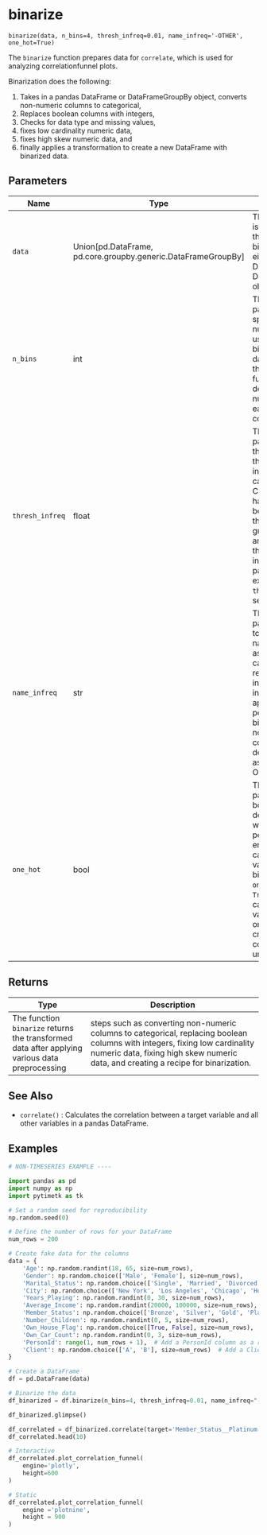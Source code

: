 # binarize { #pytimetk.binarize }

`binarize(data, n_bins=4, thresh_infreq=0.01, name_infreq='-OTHER', one_hot=True)`

The `binarize` function prepares data for `correlate`, which is used for analyzing correlationfunnel plots. 

Binarization does the following:

1. Takes in a pandas DataFrame or DataFrameGroupBy object, converts non-numeric
columns to categorical, 
2. Replaces boolean columns with integers, 
3. Checks for data type and missing
values, 
4. fixes low cardinality numeric data, 
5. fixes high skew numeric data, and 
6. finally applies a
transformation to create a new DataFrame with binarized data.

## Parameters

| Name            | Type                                                            | Description                                                                                                                                                                                                                                                                                      | Default    |
|-----------------|-----------------------------------------------------------------|--------------------------------------------------------------------------------------------------------------------------------------------------------------------------------------------------------------------------------------------------------------------------------------------------|------------|
| `data`          | Union\[pd.DataFrame, pd.core.groupby.generic.DataFrameGroupBy\] | The `data` parameter is the input data that you want to binarize. It can be either a pandas DataFrame or a DataFrameGroupBy object.                                                                                                                                                              | _required_ |
| `n_bins`        | int                                                             | The `n_bins` parameter specifies the number of bins to use when binarizing numeric data. It is used in the `create_recipe` function to determine the number of bins for each numeric column.                                                                                                     | `4`        |
| `thresh_infreq` | float                                                           | The `thresh_infreq` parameter is a float that represents the threshold for infrequent categories. Categories that have a frequency below this threshold will be grouped together and labeled with the name specified in the `name_infreq` parameter. For example, if `thresh_infreq` is set to 0 | `0.01`     |
| `name_infreq`   | str                                                             | The `name_infreq` parameter is used to specify the name that will be assigned to the category representing infrequent values in a column. This is applicable when performing binarization on non-numeric columns. By default, the name assigned is "-OTHER".                                     | `'-OTHER'` |
| `one_hot`       | bool                                                            | The `one_hot` parameter is a boolean flag that determines whether or not to perform one-hot encoding on the categorical variables after binarization. If `one_hot` is set to `True`, the categorical variables will be one-hot encoded, creating binary columns for each unique category.        | `True`     |

## Returns

| Type                                                                                           | Description                                                                                                                                                                                                       |
|------------------------------------------------------------------------------------------------|-------------------------------------------------------------------------------------------------------------------------------------------------------------------------------------------------------------------|
| The function `binarize` returns the transformed data after applying various data preprocessing | steps such as converting non-numeric columns to categorical, replacing boolean columns with integers, fixing low cardinality numeric data, fixing high skew numeric data, and creating a recipe for binarization. |

## See Also

- `correlate()` : Calculates the correlation between a target variable and all other variables in a pandas DataFrame.

## Examples

``` python
# NON-TIMESERIES EXAMPLE ----

import pandas as pd
import numpy as np
import pytimetk as tk

# Set a random seed for reproducibility
np.random.seed(0)

# Define the number of rows for your DataFrame
num_rows = 200

# Create fake data for the columns
data = {
    'Age': np.random.randint(18, 65, size=num_rows),
    'Gender': np.random.choice(['Male', 'Female'], size=num_rows),
    'Marital_Status': np.random.choice(['Single', 'Married', 'Divorced'], size=num_rows),
    'City': np.random.choice(['New York', 'Los Angeles', 'Chicago', 'Houston', 'Miami'], size=num_rows),
    'Years_Playing': np.random.randint(0, 30, size=num_rows),
    'Average_Income': np.random.randint(20000, 100000, size=num_rows),
    'Member_Status': np.random.choice(['Bronze', 'Silver', 'Gold', 'Platinum'], size=num_rows),
    'Number_Children': np.random.randint(0, 5, size=num_rows),
    'Own_House_Flag': np.random.choice([True, False], size=num_rows),
    'Own_Car_Count': np.random.randint(0, 3, size=num_rows),
    'PersonId': range(1, num_rows + 1),  # Add a PersonId column as a row count
    'Client': np.random.choice(['A', 'B'], size=num_rows)  # Add a Client column with random values 'A' or 'B'
}

# Create a DataFrame
df = pd.DataFrame(data)

# Binarize the data
df_binarized = df.binarize(n_bins=4, thresh_infreq=0.01, name_infreq="-OTHER", one_hot=True)

df_binarized.glimpse()    
```

``` python
df_correlated = df_binarized.correlate(target='Member_Status__Platinum')
df_correlated.head(10)
```

``` python
# Interactive
df_correlated.plot_correlation_funnel(
    engine='plotly', 
    height=600
)
```

``` python
# Static
df_correlated.plot_correlation_funnel(
    engine ='plotnine', 
    height = 900
)
```
